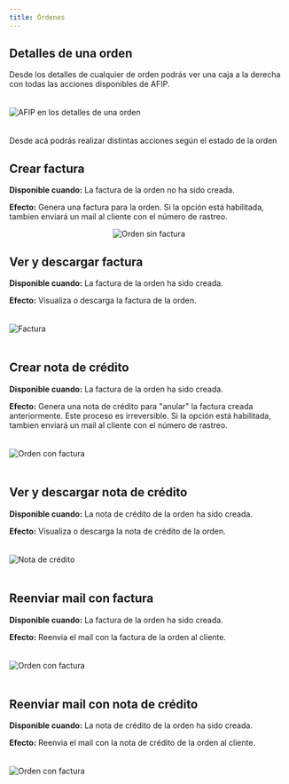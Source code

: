 ```yaml
---
title: Órdenes
---
```



## Detalles de una orden

Desde los detalles de cualquier de orden podrás ver una caja a la derecha con todas las acciones disponibles de AFIP.

<Image src={orderDetails} style="margin:20px auto" alt="AFIP en los detalles de una orden" />

Desde acá podrás realizar distintas acciones según el estado de la orden

## Crear factura

**Disponible cuando:** La factura de la orden no ha sido creada.

**Efecto:** Genera una factura para la orden. Si la opción está habilitada, tambien enviará un mail al cliente con el número de rastreo.

<div style="display: flex;flex-wrap: wrap;justify-content: space-around;align-items: flex-end;">
<Image src={orderWithoutInvoice} alt="Orden sin factura" />
</div>

## Ver y descargar factura

**Disponible cuando:** La factura de la orden ha sido creada.

**Efecto:** Visualiza o descarga la factura de la orden.

<Image src={orderInvoice} style="margin:20px auto" alt="Factura" />

## Crear nota de crédito

**Disponible cuando:** La factura de la orden ha sido creada.

**Efecto:** Genera una nota de crédito para "anular" la factura creada anteriormente. Este proceso es irreversible. Si la opción está habilitada, tambien enviará un mail al cliente con el número de rastreo.

<Image src={orderWithInvoice} style="margin:20px auto" alt="Orden con factura" />

## Ver y descargar nota de crédito

**Disponible cuando:** La nota de crédito de la orden ha sido creada.

**Efecto:** Visualiza o descarga la nota de crédito de la orden.

<Image src={orderCreditNote} style="margin:20px auto" alt="Nota de crédito" />

## Reenviar mail con factura

**Disponible cuando:** La factura de la orden ha sido creada.

**Efecto:** Reenvia el mail con la factura de la orden al cliente.

<Image src={orderWithInvoice} style="margin:20px auto" alt="Orden con factura" />

## Reenviar mail con nota de crédito

**Disponible cuando:** La nota de crédito de la orden ha sido creada.

**Efecto:** Reenvia el mail con la nota de crédito de la orden al cliente.

<Image src={orderWithCreditNote} style="margin:20px auto" alt="Orden con factura" />
